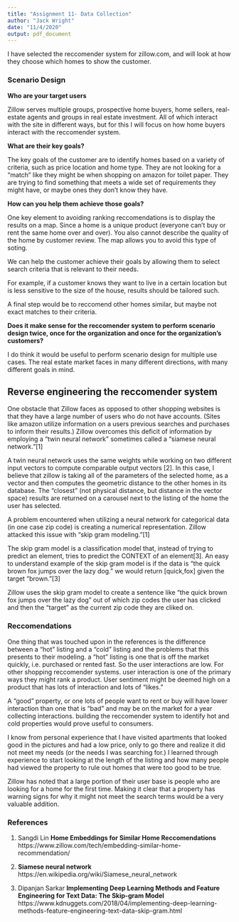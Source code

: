 ```yaml
---
title: "Assignment 11- Data Collection"
author: "Jack Wright"
date: "11/4/2020"
output: pdf_document
---
```



I have selected the reccomender system for zillow.com, and will look at how they choose which homes to show the customer.


### Scenario Design



**Who are your target users**

Zillow serves multiple groups, prospective home buyers, home sellers, real-estate agents and groups in real estate investment. All of which interact with the site in different ways, but for this I will focus on how home buyers interact with the reccomender system.

**What are their key goals?**

The key goals of the customer are to identify homes based on a variety of criteria, such as price location and home type. They are not looking for a "match" like they might be when shopping on amazon for toilet paper. They are trying to find something that meets a wide set of requirements they might have, or maybe ones they don't know they have. 

**How can you help them achieve those goals?**

One key element to avoiding ranking reccomendations is to display the results on a map. Since a home is a unique product (everyone can't buy or rent the same home over and over). You also cannot describe the quality of the home by customer review.  The map allows you to avoid this type of soting. 

We can help the customer achieve their goals by allowing them to select search criteria that is relevant to their needs. 

For example, if a customer knows they want to live in a certain location but is less sensitive to the size of the house, results should be tailored such. 

A final step would be to reccomend other homes similar, but maybe not exact matches to their criteria.


**Does it make sense for the reccomender system to perform scenario design twice, once for the organization and once for the organization's customers?**

I do think it would be useful to perform scenario design for multiple use cases. The real estate market faces in many different directions, with many different goals in mind. 

## Reverse engineering the reccomender system


One obstacle that Zillow faces as opposed to other shopping websites is that they have a large number of users who do not have accounts. (Sites like amazon utilize information on a users previous searches and purchases to inform their results.) Zillow overcomes this deficit of information by employing a "twin neural network" sometimes called a "siamese neural network."[1]

A twin neural network uses the same weights while working on two different input vectors to compute comparable output vectors [2]. In this case, I believe that zillow is taking all of the parameters of the selected home, as a vector and then computes the geometric distance to the other homes in its database. The "closest" (not physical distance, but distance in the vector space) results are returned on a carousel next to the listing of the home the user has selected. 


A problem encountered when utilizing a neural network for categorical data (in one case zip code) is creating a numerical representation. Zillow attacked this issue with "skip gram modeling."[1]

The skip gram model is a classification model that, instead of trying to predict an element, tries to predict the CONTEXT of an element[3]. An easy to understand example of the skip gram model is if the data is "the quick brown fox jumps over the lazy dog." we would return [quick,fox] given the target "brown."[3]

Zillow uses the skip gram model to create a sentence like "the quick brown fox jumps over the lazy dog" out of which zip codes the user has clicked and then the "target" as the current zip code they are cliked on. 

### Reccomendations

One thing that was touched upon in the references is the difference between a "hot" listing and a "cold" listing and the problems that this presents to their modeling. a "hot" listing is one that is off the market quickly, i.e. purchased or rented fast. So the user interactions are low. For other shopping reccomender systems. user interaction is one of the primary ways they might rank a product. User sentiment might be deemed high on a product that has lots of interaction and lots of "likes." 

A "good" property, or one lots of people want to rent or buy will have lower interaction than one that is "bad" and may be on the market for a year collecting interactions. building the reccomender system to identify hot and cold properties would prove useful to consumers. 


I know from personal experience that I have visited apartments that looked good in the pictures and had a low price, only to go there and realize it did not meet my needs (or the needs I was searching for.) I learned through experience to start looking at the length of the listing and how many people had viewed the property to rule out homes that were too good to be true. 

Zillow has noted that a large portion of their user base is people who are looking for a home for the first time. Making it clear that a property has warning signs for why it might not meet the search terms would be a very valuable addition. 


### References

1. Sangdi Lin **Home Embeddings for Similar Home Reccomendations**
https://www.zillow.com/tech/embedding-similar-home-recommendation/

2. **Siamese neural network**
https://en.wikipedia.org/wiki/Siamese_neural_network

3. Dipanjan Sarkar **Implementing Deep Learning Methods and Feature Engineering for Text Data: The Skip-gram Model**
https://www.kdnuggets.com/2018/04/implementing-deep-learning-methods-feature-engineering-text-data-skip-gram.html